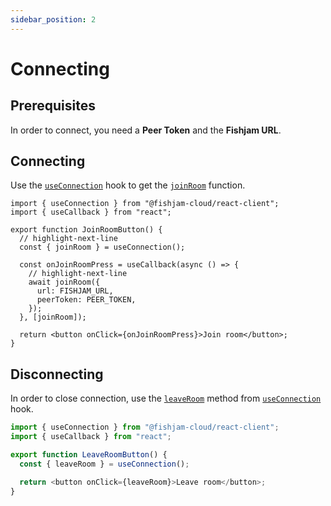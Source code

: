 ```yaml
---
sidebar_position: 2
---
```


# Connecting

## Prerequisites

In order to connect, you need a **Peer Token** and the **Fishjam URL**.

## Connecting

Use the [`useConnection`](/api/web/functions/useConnection) hook to get
the [`joinRoom`](/api/web/functions/useConnection#joinroom) function.

```tsx
import { useConnection } from "@fishjam-cloud/react-client";
import { useCallback } from "react";

export function JoinRoomButton() {
  // highlight-next-line
  const { joinRoom } = useConnection();

  const onJoinRoomPress = useCallback(async () => {
    // highlight-next-line
    await joinRoom({
      url: FISHJAM_URL,
      peerToken: PEER_TOKEN,
    });
  }, [joinRoom]);

  return <button onClick={onJoinRoomPress}>Join room</button>;
}
```

## Disconnecting

In order to close connection, use the [`leaveRoom`](/api/web/functions/useConnection#leaveroom) method
from [`useConnection`](/api/web/functions/useConnection) hook.

```ts
import { useConnection } from "@fishjam-cloud/react-client";
import { useCallback } from "react";

export function LeaveRoomButton() {
  const { leaveRoom } = useConnection();

  return <button onClick={leaveRoom}>Leave room</button>;
}

```
